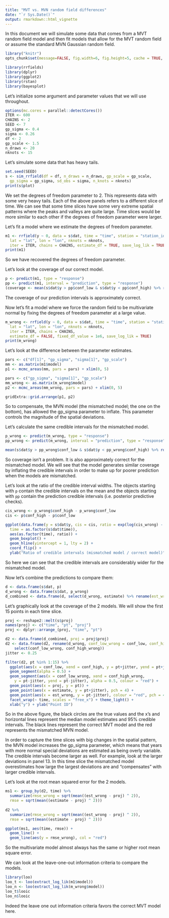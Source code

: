 ```yaml
---
title: "MVT vs. MVN random field differences"
date: "`r Sys.Date()`"
output: rmarkdown::html_vignette
---
```


In this document we will simulate some data that comes from a MVT random field model and then fit models that allow for the MVT random field or assume the standard MVN Gaussian random field. 

```r
library("knitr")
opts_chunk$set(message=FALSE, fig.width=6, fig.height=5, cache = TRUE, autodep = TRUE)
```
  
```r
library(rrfields)
library(dplyr)
library(ggplot2)
library(rstan)
library(bayesplot)
```

Let's initialize some argument and parameter values that we will use throughout.

```r
options(mc.cores = parallel::detectCores())
ITER <- 600
CHAINS <- 2
SEED <- 7
gp_sigma <- 0.4
sigma <- 0.26
df <- 2
gp_scale <- 1.5
n_draws <- 20
nknots <- 15
```

Let's simulate some data that has heavy tails. 

```r
set.seed(SEED)
s <- sim_rrfield(df = df, n_draws = n_draws, gp_scale = gp_scale,
  gp_sigma = gp_sigma, sd_obs = sigma, n_knots = nknots)
print(s$plot)
```

We set the degrees of freedom parameter to 2. This represents data with some very heavy tails. Each of the above panels refers to a different slice of time. We can see that some time slices have some very extreme spatial patterns where the peaks and valleys are quite large. Time slices would be more similar to each other if the degrees of freedom parameter were larger. 

Let's fit a model where we estimate the degrees of freedom parameter. 

```r
m1 <- rrfield(y ~ 0, data = s$dat, time = "time", station = "station_id",
  lat = "lat", lon = "lon", nknots = nknots,
  iter = ITER, chains = CHAINS, estimate_df = TRUE, save_log_lik = TRUE)
print(m1)
```

So we have recovered the degrees of freedom parameter. 

Let's look at the coverage of our correct model. 

```r
p <- predict(m1, type = "response")
pp <- predict(m1, interval = "prediction", type = "response")
(coverage <- mean(s$dat$y > pp$conf_low & s$dat$y < pp$conf_high) %>% round(3))
```

The coverage of our prediction intervals is approximately correct. 

Now let's fit a model where we force the random field to be multivariate normal by fixing the degrees of freedom parameter at a large value. 

```r
m_wrong <- rrfield(y ~ 0, data = s$dat, time = "time", station = "station_id",
  lat = "lat", lon = "lon", nknots = nknots,
  iter = ITER, chains = CHAINS,
  estimate_df = FALSE, fixed_df_value = 1e6, save_log_lik = TRUE)
print(m_wrong)
```

Let's look at the difference between the parameter estimates.

```r
pars <- c("df[1]", "gp_sigma", "sigma[1]", "gp_scale")
mm <- as.matrix(m1$model)
p1 <- mcmc_areas(mm, pars = pars) + xlim(0, 5)

pars <- c("gp_sigma", "sigma[1]", "gp_scale")
mm_wrong <- as.matrix(m_wrong$model)
p2 <- mcmc_areas(mm_wrong, pars = pars) + xlim(0, 5)

gridExtra::grid.arrange(p1, p2)
```

So to compensate, the MVN model (the mismatched model; the one on the bottom), has allowed the gp_sigma parameter to inflate. This parameter controls the magnitude of the spatial deviations.

Let's calculate the same credible intervals for the mismatched model. 

```r
p_wrong <- predict(m_wrong, type = "response")
pp_wrong <- predict(m_wrong, interval = "prediction", type = "response")

mean(s$dat$y > pp_wrong$conf_low & s$dat$y < pp_wrong$conf_high) %>% round(3)
```

So coverage isn't a problem. It is also approximately correct for the mismatched model. We will see that the model generates similar coverage by inflating the credible intervals in order to make up for poorer prediction when the models are mismatched. 

Let's look at the ratio of the credible interval widths. The objects starting with `p` contain the credible intervals on the mean and the objects starting with `pp` contain the prediction credible intervals (i.e. posterior predictive checks).

```r
cis_wrong <- p_wrong$conf_high - p_wrong$conf_low
cis <- p$conf_high - p$conf_low

ggplot(data.frame(y = s$dat$y, cis = cis, ratio = exp(log(cis_wrong) - log(cis)), 
  time = as.factor(s$dat$time)), 
  aes(as.factor(time), ratio)) +
  geom_boxplot() +
  geom_hline(yintercept = 1, lty = 2) +
  coord_flip() +
  ylab("Ratio of credible intervals (mismatched model / correct model)")
```

So here we can see that the credible intervals are considerably wider for the mismatched model.

Now let's combine the predictions to compare them:

```r
d <- data.frame(s$dat, p)
d_wrong <- data.frame(s$dat, p_wrong)
d_combined <- data.frame(d, select(d_wrong, estimate) %>% rename(est_wrong = estimate))
```

Let's graphically look at the coverage of the 2 models. We will show the first 15 points in each time slice. 

```r
proj <- reshape2::melt(s$proj)
names(proj) <- c("time", "pt", "proj")
proj <- dplyr::arrange_(proj, "time", "pt")

d2 <- data.frame(d_combined, proj = proj$proj)
d2 <- data.frame(d2, rename(d_wrong, conf_low_wrong = conf_low, conf_high_wrong = conf_high) %>% 
    select(conf_low_wrong, conf_high_wrong))
jitter <- 0.25

filter(d2, pt %in% 1:15) %>%
  ggplot(aes(x = conf_low, xend = conf_high, y = pt+jitter, yend = pt+jitter)) +
  geom_segment(alpha = 0.5) +
  geom_segment(aes(x = conf_low_wrong, xend = conf_high_wrong, 
    y = pt-jitter, yend = pt-jitter), alpha = 0.5, colour = "red") +
  geom_point(aes(x = proj, y = pt)) +
  geom_point(aes(x = estimate, y = pt+jitter), pch = 4) +
  geom_point(aes(x = est_wrong, y = pt-jitter), colour = "red", pch = 4) +
  facet_wrap(~ time, scales = "free_x") + theme_light() +
  xlab("y") + ylab("Point ID")
```

So in the above figure, the black circles are the true values and the x's and horizontal lines represent the median model estimates and 95% credible intervals. The black lines represent the correct MVT model and the red represents the mismatched MVN model. 

In order to capture the time slices with big changes in the spatial pattern, the MVN model increases the gp_sigma parameter, which means that years with more normal special deviations are estimated as being overly variable. The credible intervals become larger as well. For example, look at the larger deviations in panel 13. In this time slice the mismatched model overestimates how large the largest deviations are and "compensates" with larger credible intervals.

Let's look at the root mean squared error for the 2 models.

```r
ms1 <- group_by(d2, time) %>%
  summarize(rmse_wrong = sqrt(mean((est_wrong - proj) ^ 2)),
  rmse = sqrt(mean((estimate - proj) ^ 2)))
 
d2 %>%
  summarize(rmse_wrong = sqrt(mean((est_wrong - proj) ^ 2)),
  rmse = sqrt(mean((estimate - proj) ^ 2)))

ggplot(ms1, aes(time, rmse)) +
  geom_line() +
  geom_line(aes(y = rmse_wrong), col = "red")
```

So the multivariate model almost always has the same or higher root mean square error.

We can look at the leave-one-out information criteria to compare the models.

```r
library(loo)
loo_t <- loo(extract_log_lik(m1$model))
loo_n <- loo(extract_log_lik(m_wrong$model))
loo_t$looic
loo_n$looic
```

Indeed the leave one out information criteria favors the correct MVT model here.
